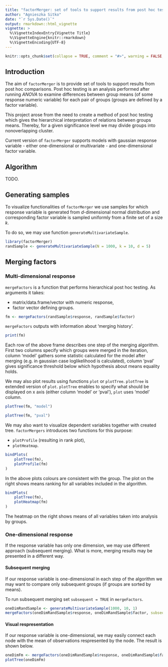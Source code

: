 ```yaml
---
title: "factorMerger: set of tools to support results from post hoc testing"
author: "Agnieszka Sitko"
date: "`r Sys.Date()`"
output: rmarkdown::html_vignette
vignette: >
  %\VignetteIndexEntry{Vignette Title}
  %\VignetteEngine{knitr::rmarkdown}
  %\VignetteEncoding{UTF-8}
---
```


```r
knitr::opts_chunk$set(collapse = TRUE, comment = "#>", warning = FALSE, message = FALSE)
```

## Introduction

The aim of `factorMerger` is to provide set of tools to support results from post hoc comparisons. Post hoc testing is an analysis performed after running *ANOVA* to examine differences between group means (of some response numeric variable) for each pair of groups (groups are defined by a factor variable).

This project arose from the need to create a method of post hoc testing which gives the hierarchical interpretation of relations between groups means. Thereby, for a given significance level we may divide groups into nonoverlapping cluster. 

Current version of `factorMerger` supports models with gaussian response variable - either one-dimensional or multivariate - and one-dimensional factor variable.

## Algorithm

TODO.

## Generating samples 

To visualize functionalities of `factorMerger` we use samples for which response variable is generated from $d$-dimensional normal distribution and corresponding factor variable is sampled uniformly from a finite set of a size $k$. 

To do so, we may use function `generateMultivariateSample`.

```r
library(factorMerger) 
randSample <- generateMultivariateSample(N = 1000, k = 10, d = 5)
```

## Merging factors

### Multi-dimensional response

`mergeFactors` is a function that performs hierarchical post hoc testing. As arguments it takes:

 - matrix/data.frame/vector with numeric response,
 - factor vector defining groups.

```r
fm <- mergeFactors(randSample$response, randSample$factor)
```

`mergeFactors` outputs with information about 'merging history'.

```r
print(fm)
```

Each row of the above frame describes one step of the merging algorithm. First two columns specify which groups were merged in the iteration, column 'model' gathers some statistic calculated for the model after merging (e.g. in gaussian case loglikelihood is calculated), column 'pval' gives significance threshold below which hypothesis about means equality holds.

We may also plot results using functions `plot` or `plotTree`. `plotTree` is extended version of `plot`. `plotTree` enables to specify what should be displayed on x axis (either column 'model' or 'pval'), `plot` uses 'model' column.

```r
plotTree(fm, "model")
```

```r
plotTree(fm, "pval")
```

We may also want to visualize dependent variables together with created tree. `factorMergers` introduces two functions for this purpose:

 - `plotProfile` (resulting in rank plot),
 - `plotHeatmap`.
 
```r
bindPlots(
    plotTree(fm),
    plotProfile(fm)
)
```

In the above plots colours are consistent with the group. The plot on the right shows means ranking for all variables included in the algorithm. 

```r
bindPlots(
    plotTree(fm),
    plotHeatmap(fm)
)
```

The heatmap on the right shows means of all variables taken into analysis by groups.

### One-dimensional response 

If the response variable has only one dimension, we may use different approach (subsequent merging). What is more, merging results may be presented in a different way.

#### Subsequent merging

If our response variable is one-dimensional in each step of the algorithm we may want to compare only subsequent groups (if groups are sorted by means). 

To run subsequent merging set `subsequent = TRUE` in `mergeFactors`.

```r
oneDimRandSample <- generateMultivariateSample(1000, 10, 1)
mergeFactors(oneDimRandSample$response, oneDimRandSample$factor, subsequent = TRUE)
```

#### Visual respresentation

If our response variable is one-dimensional, we may easily connect each node with the mean of observations respresented by the node. The result is shown below.

```r
oneDimFm <- mergeFactors(oneDimRandSample$response, oneDimRandSample$factor)
plotTree(oneDimFm)
```

